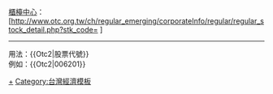 [[證券櫃檯買賣中心|櫃檯中心]]：[http://www.otc.org.tw/ch/regular_emerging/corporateInfo/regular/regular_stock_detail.php?stk_code={{{1}}} '''{{{1}}}''']<noinclude>[[Category:中華民國證券櫃檯買賣中心上櫃公司|+]][[Category:股票代码模板|{{PAGENAME}}]][[Category:台灣經濟模板]]
<hr />
用法：<nowiki>{{Otc2|股票代號}}</nowiki><br />
例如：<nowiki>{{Otc2|006201}}</nowiki>
</noinclude>
